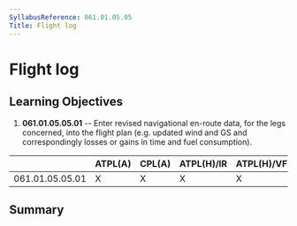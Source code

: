 ```yaml
---
SyllabusReference: 061.01.05.05
Title: Flight log
---
```


# Flight log

## Learning Objectives

1.  **061.01.05.05.01** -- Enter revised navigational en-route data, for the legs
    concerned, into the flight plan (e.g. updated wind and GS and correspondingly
    losses or gains in time and fuel consumption).

|                 | ATPL(A) | CPL(A) | ATPL(H)/IR | ATPL(H)/VFR | CPL(H) | IR  | CBIR(A) |
| --------------- | ------- | ------ | ---------- | ----------- | ------ | --- | ------- |
| 061.01.05.05.01 | X       | X      | X          | X           | X      |     |         |

## Summary
